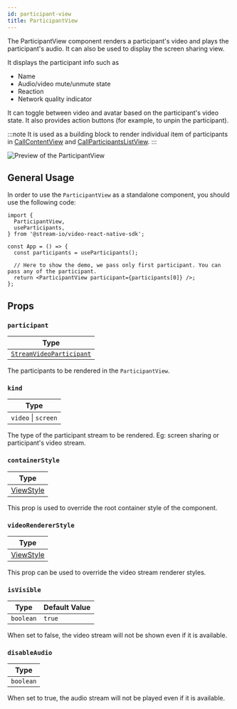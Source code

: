 ```yaml
---
id: participant-view
title: ParticipantView
---
```


The ParticipantView component renders a participant's video and plays the participant's audio. It can also be used to display the screen sharing view.

It displays the participant info such as

- Name
- Audio/video mute/unmute state
- Reaction
- Network quality indicator

It can toggle between video and avatar based on the participant's video state. It also provides action buttons (for example, to unpin the participant).

:::note
It is used as a building block to render individual item of participants in [CallContentView](../call/call-content-view.mdx) and [CallParticipantsListView](../call/call-participants-list-view.mdx).
:::

![Preview of the ParticipantView](../../assets/04-ui-components/participant-view.png)

## General Usage

In order to use the `ParticipantView` as a standalone component, you should use the following code:

```tsx
import {
  ParticipantView,
  useParticipants,
} from '@stream-io/video-react-native-sdk';

const App = () => {
  const participants = useParticipants();

  // Here to show the demo, we pass only first participant. You can pass any of the participant.
  return <ParticipantView participant={participants[0]} />;
};
```

## Props

### `participant`

| Type                                                                                                            |
| --------------------------------------------------------------------------------------------------------------- |
| [`StreamVideoParticipant`](https://github.com/GetStream/stream-video-js/blob/main/packages/client/src/types.ts) |

The participants to be rendered in the `ParticipantView`.

### `kind`

| Type                |
| ------------------- |
| `video` \| `screen` |

The type of the participant stream to be rendered. Eg: screen sharing or participant's video stream.

### `containerStyle`

| Type                                                       |
| ---------------------------------------------------------- |
| [ViewStyle](https://reactnative.dev/docs/view-style-props) |

This prop is used to override the root container style of the component.

### `videoRendererStyle`

| Type                                                       |
| ---------------------------------------------------------- |
| [ViewStyle](https://reactnative.dev/docs/view-style-props) |

This prop can be used to override the video stream renderer styles.

### `isVisible`

| Type      | Default Value |
| --------- | ------------- |
| `boolean` | `true`        |

When set to false, the video stream will not be shown even if it is available.

### `disableAudio`

| Type      |
| --------- |
| `boolean` |

When set to true, the audio stream will not be played even if it is available.
